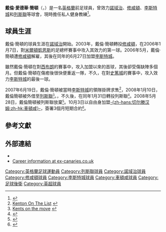 {{noteta|G1=足球
|1=zh-hans:切尔滕汉姆; zh-hk:車頓咸;
|2=zh-hans:诺维奇城; zh-hk:諾域治;
|3=zh-hans:莱切斯特城; zh-hk:李斯特城;
|4=zh-hans:利兹联; zh-hk:列斯聯;
|5=zh-hans:南安普顿; zh-hk:修咸頓;
}}
{{Infobox Football biography  
|  playername = 戴倫·簡頓<br />''Darren Kenton'' 
|  image    =  
|  fullname = Darren Edward Kenton 
|  height = {{height|m=1.75}} 
|  dateofbirth = {{birth date and age|1978|9|13|df=y}} 
|  cityofbirth = [[旺茲沃思|旺茲沃思]]
|  countryofbirth = [[英格蘭|英格蘭]] 
|  currentclub  = 
|  clubnumber = 
|  position = [[後衛_(足球)|後衛]] 
|  youthyears = 
|  youthclubs =  
|  years = 1996-2003<br>2003-2006<br>2005<br>2006-2008<br>2008<br>2008<br />2008-2009<br />2009-2010
|  clubs = [[諾域治足球會|諾域治]]<br>[[修咸頓足球會|修咸頓]]<br>→ [[李斯特城|李斯特城]] <br>[[李斯特城|李斯特城]]<br>→ [[列斯聯|列斯聯]] <br>[[列斯聯|列斯聯]]<br>[[切尔滕汉姆足球俱乐部|車頓咸]]<br>{{Link-en|羅切斯特犀牛|Rochester Rhinos}}
|  caps(goals) = 158 (9)<br>{{0}}29 (0)<br>{{0}}10 (0)<br>{{0}}33 (2) <br>{{0|00}}4 (0)<br>{{0}}12 (0)<br>{{0}}13 (1)<br>{{0}}14 (1)
|  nationalyears = 
|  nationalteam = 
|  nationalcaps(goals) = 
|  pcupdate = 2009年5月19日 (二) 07:01 (UTC)
|  ntupdate = 
}}
'''戴倫·愛德華·簡頓'''（{{lang-en|'''Darren Edward Kenton'''}}，{{bd|1978年|9月13日|catIdx=K}}）是一名[[英格蘭|英格蘭]]前足球員，曾效力[[諾域治足球會|諾域治]]、[[修咸頓足球會|修咸頓]]、[[李斯特城足球會|李斯特城]]和[[列斯聯足球會|列斯聯]]等球會，現時擔任私人健身教練<ref>{{citeweb |language=en |url=http://reebokclub.co.uk/darren-kenton |title=Darren Kenton |work=''reebokclub.co.uk'' |accessdate=2015-07-22 |deadurl=yes |archiveurl=https://web.archive.org/web/20150722103605/http://reebokclub.co.uk/darren-kenton |archivedate=2015-07-22 }}</ref>。

==球員生涯==
戴倫·簡頓的球員生涯在[[諾域治足球會|諾域治]]開始。2003年，戴倫·簡頓轉投[[修咸頓足球會|修咸頓]]，在2006年1月7日，對[[米爾頓凱恩斯足球俱樂部|米爾頓凱恩斯]]的足總杯賽事中攻入其效力的第一球。2006年5月，戴倫·簡頓遭[[修咸頓足球會|修咸頓]]解雇，其後在同年的6月27日加盟[[李斯特城|李斯特城]]。

雖然戴倫·簡頓在對[[西布朗|西布朗]]的賽事中，攻入加盟以來的首球，其後卻受傷缺陣多個月。但戴倫·簡頓在傷癒後很快便重返一隊，不久，在對[[史篤城|史篤城]]的賽事中，攻入效力[[李斯特城|李斯特城]]的最後一球。

2007年6月19日，戴倫·簡頓被當時[[李斯特城|李斯特城]]的領隊{{Link-en|馬田·艾倫|Martin Allen (footballer)}}掛牌求售<ref>[http://www.lcfc.premiumtv.co.uk/page/LatestNews/0,,10274~1055007,00.html  Kenton On The List] {{webarchive|url=https://web.archive.org/web/20070626022027/http://www.lcfc.premiumtv.co.uk/page/LatestNews/0%2C%2C10274~1055007%2C00.html |date=2007-06-26 }}</ref>，2008年1月10日，戴倫簡頓被外借至[[列斯聯|列斯聯]]<small><ref>[http://www.lcfc.premiumtv.co.uk/page/LatestNews/0,,10274~1211256,00.html Kents on the move] {{webarchive|url=https://web.archive.org/web/20080111071000/http://www.lcfc.premiumtv.co.uk/page/LatestNews/0%2C%2C10274~1211256%2C00.html |date=2008-01-11 }}</ref></small>。，不久後，在同年1月31日轉投列斯聯<small><ref>{{Cite web |url=http://news.bbc.co.uk/sport1/hi/football/teams/l/leeds_united/7220461.stm |title=Leeds land Michalik and Foxes duo |access-date=2008-05-29 |archive-date=2008-02-03 |archive-url=https://web.archive.org/web/20080203200618/http://news.bbc.co.uk/sport1/hi/football/teams/l/leeds_united/7220461.stm |dead-url=no }}</ref></small>。2008年5月28日，戴倫簡頓被列斯聯放棄<small><ref>{{Cite web |url=http://news.bbc.co.uk/sport1/hi/football/teams/l/leeds_united/7423536.stm |title=Pair offered new deals by Leeds |access-date=2008-05-29 |archive-date=2009-06-01 |archive-url=https://web.archive.org/web/20090601195013/http://news.bbc.co.uk/sport1/hi/football/teams/l/leeds_united/7423536.stm |dead-url=no }}</ref></small>。10月3日以自由身加盟[[切尔滕汉姆足球俱乐部|-{zh-hans:切尔滕汉姆;zh-hk:車頓咸}-]]，簽署3個月短期合約<small><ref>{{Cite web |url=http://news.bbc.co.uk/sport2/hi/football/teams/c/cheltenham_town/7649715.stm |title=Allen adds pair to Robins squad |access-date=2008-10-04 |archive-date=2016-03-07 |archive-url=https://web.archive.org/web/20160307010716/http://news.bbc.co.uk/sport2/hi/football/teams/c/cheltenham_town/7649715.stm |dead-url=no }}</ref></small>。

==參考文獻==
{{Reflist}}

==外部連結==
*{{soccerbase|id=10710|name=戴倫·簡頓}}
*[http://www.ex-canaries.co.uk/players/kenton.htm Career information at ex-canaries.co.uk] {{Wayback|url=http://www.ex-canaries.co.uk/players/kenton.htm |date=20200211121738 }}

{{DEFAULTSORT:Kenton, Darren}}
[[Category:英格蘭足球運動員|Category:英格蘭足球運動員]]
[[Category:列斯聯球員|Category:列斯聯球員]]
[[Category:諾域治球員|Category:諾域治球員]]
[[Category:修咸頓球員|Category:修咸頓球員]]
[[Category:李斯特城球員|Category:李斯特城球員]]
[[Category:車頓咸球員|Category:車頓咸球員]]
[[Category:足球後衛|Category:足球後衛]]
[[Category:英超球員|Category:英超球員]]